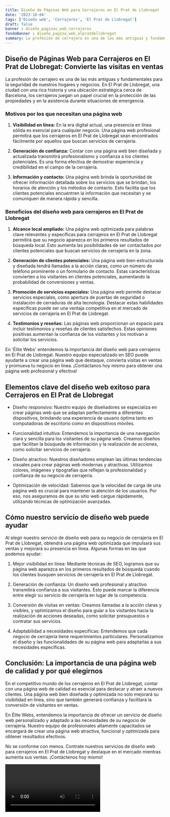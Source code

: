 ```yaml
---
title: Diseño de Páginas Web para Cerrajeros en El Prat de Llobregat
date: '2023-10-04'
tags: ['Diseño web', 'Cerrajeros', 'El Prat de Llobregat']
draft: false
banner : diseño_paginas_web_cerrajeros
fondoBanner : diseño_pagina_web_elpratdellobregat
summary: La profesión de cerrajero es una de las más antiguas y fundamentales para la seguridad de nuestros hogares y negocios. En El Prat de Llobregat, una ciudad con una rica historia y una ubicación estratégica cerca de Barcelona, los cerrajeros juegan un papel crucial en la protección de las propiedades y en la asistencia durante situaciones de emergencia.
---
```


## Diseño de Páginas Web para Cerrajeros en El Prat de Llobregat: Convierte las visitas en ventas

La profesión de cerrajero es una de las más antiguas y fundamentales para la seguridad de nuestros hogares y negocios. En El Prat de Llobregat, una ciudad con una rica historia y una ubicación estratégica cerca de Barcelona, los cerrajeros juegan un papel crucial en la protección de las propiedades y en la asistencia durante situaciones de emergencia.

### Motivos por los que necesitan una página web

1. **Visibilidad en línea:** En la era digital actual, una presencia en línea sólida es esencial para cualquier negocio. Una página web profesional permitirá que los cerrajeros en El Prat de Llobregat sean encontrados fácilmente por aquellos que buscan servicios de cerrajería.

2. **Generación de confianza:** Contar con una página web bien diseñada y actualizada transmitirá profesionalismo y confianza a los clientes potenciales. Es una forma efectiva de demostrar experiencia y credibilidad en el campo de la cerrajería.

3. **Información y contacto:** Una página web brinda la oportunidad de ofrecer información detallada sobre los servicios que se brindan, los horarios de atención y los métodos de contacto. Esto facilita que los clientes potenciales encuentren la información que necesitan y se comuniquen de manera rápida y sencilla.

### Beneficios del diseño web para cerrajeros en El Prat de Llobregat

1. **Alcance local ampliado:** Una página web optimizada para palabras clave relevantes y específicas para cerrajeros en El Prat de Llobregat permitirá que su negocio aparezca en los primeros resultados de búsqueda local. Esto aumenta las posibilidades de ser contactados por clientes potenciales que buscan servicios de cerrajería en la zona.

2. **Generación de clientes potenciales:** Una página web bien estructurada y diseñada tendrá llamadas a la acción claras, como un número de teléfono prominente o un formulario de contacto. Estas características convierten a los visitantes en clientes potenciales, aumentando la probabilidad de conversiones y ventas.

3. **Promoción de servicios especiales:** Una página web permite destacar servicios especiales, como apertura de puertas de seguridad o instalación de cerraduras de alta tecnología. Destacar estas habilidades específicas puede ser una ventaja competitiva en el mercado de servicios de cerrajería en El Prat de Llobregat.

4. **Testimonios y reseñas:** Las páginas web proporcionan un espacio para incluir testimonios y reseñas de clientes satisfechos. Estas opiniones positivas aumentan la confianza de los visitantes y los motivan a solicitar los servicios.

En 'Élite Webs' entendemos la importancia del diseño web para cerrajeros en El Prat de Llobregat. Nuestro equipo especializado en SEO puede ayudarte a crear una página web que destaque, convierta visitas en ventas y promueva tu negocio en línea. ¡Contáctanos hoy mismo para obtener una página web profesional y efectiva!

<GifSeo />

<Cta />

## Elementos clave del diseño web exitoso para Cerrajeros en El Prat de Llobregat

- Diseño responsivo: Nuestro equipo de diseñadores se especializa en crear páginas web que se adaptan perfectamente a diferentes dispositivos, brindando una experiencia de usuario óptima tanto en computadoras de escritorio como en dispositivos móviles.

- Funcionalidad intuitiva: Entendemos la importancia de una navegación clara y sencilla para los visitantes de su página web. Creamos diseños que facilitan la búsqueda de información y la realización de acciones, como solicitar servicios de cerrajería.

- Diseño atractivo: Nuestros diseñadores emplean las últimas tendencias visuales para crear páginas web modernas y atractivas. Utilizamos colores, imágenes y tipografías que reflejan la profesionalidad y confianza de su negocio de cerrajería.

- Optimización de velocidad: Sabemos que la velocidad de carga de una página web es crucial para mantener la atención de los usuarios. Por eso, nos aseguramos de que su sitio web cargue rápidamente, utilizando técnicas de optimización avanzadas.

## Cómo nuestro servicio de diseño web puede ayudar

Al elegir nuestro servicio de diseño web para su negocio de cerrajería en El Prat de Llobregat, obtendrá una página web optimizada que impulsará sus ventas y mejorará su presencia en línea. Algunas formas en las que podemos ayudar:

1. Mejor visibilidad en línea: Mediante técnicas de SEO, logramos que su página web aparezca en los primeros resultados de búsqueda cuando los clientes busquen servicios de cerrajería en El Prat de Llobregat.

2. Generación de confianza: Un diseño web profesional y atractivo transmitirá confianza a sus visitantes. Esto puede marcar la diferencia entre elegir su servicio de cerrajería en lugar de la competencia.

3. Conversión de visitas en ventas: Creamos llamadas a la acción claras y visibles, y optimizamos el diseño para guiar a los visitantes hacia la realización de acciones deseadas, como solicitar presupuestos o contratar sus servicios.

4. Adaptabilidad a necesidades específicas: Entendemos que cada negocio de cerrajería tiene requerimientos particulares. Personalizamos el diseño y las funcionalidades de su página web para adaptarlas a sus necesidades específicas.

## Conclusión: La importancia de una página web de calidad y por qué elegirnos

En el competitivo mundo de los cerrajeros en El Prat de Llobregat, contar con una página web de calidad es esencial para destacar y atraer a nuevos clientes. Una página web bien diseñada y optimizada no solo mejorará su visibilidad en línea, sino que también generará confianza y facilitará la conversión de visitantes en ventas.

En Élite Webs, entendemos la importancia de ofrecer un servicio de diseño web personalizado y adaptado a las necesidades de su negocio de cerrajería. Nuestro equipo de profesionales altamente capacitados se encargará de crear una página web atractiva, funcional y optimizada para obtener resultados efectivos.

No se conforme con menos. Contrate nuestros servicios de diseño web para cerrajeros en El Prat de Llobregat y destaque en el mercado mientras aumenta sus ventas. ¡Contáctenos hoy mismo!

<Video />

<CtaBot job='Cerrajeros' city='El Prat de Llobregat'/>

<Gmaps query='El Prat de Llobregat+españa+maps' />